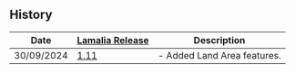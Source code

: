 ## History

| Date | [Lamalia Release](/patchNotes) | Description |
|-------------|-----------|-------------|
| 30/09/2024 | [1.11](/patchNotes#patch-111) | - Added Land Area features. |